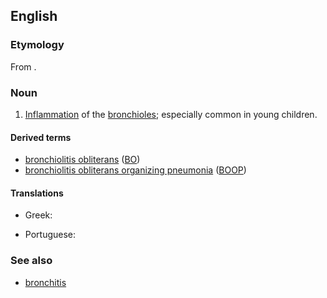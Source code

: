 ==English==
{{wikipedia}}

===Etymology===
From {{suffix|bronchiole|itis|lang=en}}.

===Noun===
{{en-noun|-}}

# {{lb|en|pathology}} [[inflammation|Inflammation]] of the [[bronchiole]]s; especially common in young children.

====Derived terms====
* [[bronchiolitis obliterans]] ([[BO]])
* [[bronchiolitis obliterans organizing pneumonia]] ([[BOOP]])

====Translations====
{{trans-top|inflammation of the bronchioles}}
* Greek: {{t+|el|βρογχιολίτιδα|f}}
{{trans-mid}}
* Portuguese: {{t|pt|bronquiolite|f}}
{{trans-bottom}}

===See also===
* [[bronchitis]]